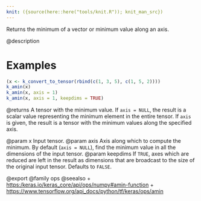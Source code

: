 ```yaml
---
knit: ({source(here::here("tools/knit.R")); knit_man_src})
---
```

Returns the minimum of a vector or minimum value along an axis.

@description

# Examples
```r
(x <- k_convert_to_tensor(rbind(c(1, 3, 5), c(1, 5, 2))))
k_amin(x)
k_amin(x, axis = 1)
k_amin(x, axis = 1, keepdims = TRUE)
```

@returns
A tensor with the minimum value. If `axis = NULL`, the result is a scalar
value representing the minimum element in the entire tensor. If `axis` is
given, the result is a tensor with the minimum values along
the specified axis.

@param x Input tensor.
@param axis Axis along which to compute the minimum.
    By default (`axis = NULL`), find the minimum value in all the
    dimensions of the input tensor.
@param keepdims If `TRUE`, axes which are reduced are left in the result as
    dimensions that are broadcast to the size of the original
    input tensor. Defaults to `FALSE`.

@export
@family ops
@seealso
+ <https:/keras.io/keras_core/api/ops/numpy#amin-function>
+ <https://www.tensorflow.org/api_docs/python/tf/keras/ops/amin>
